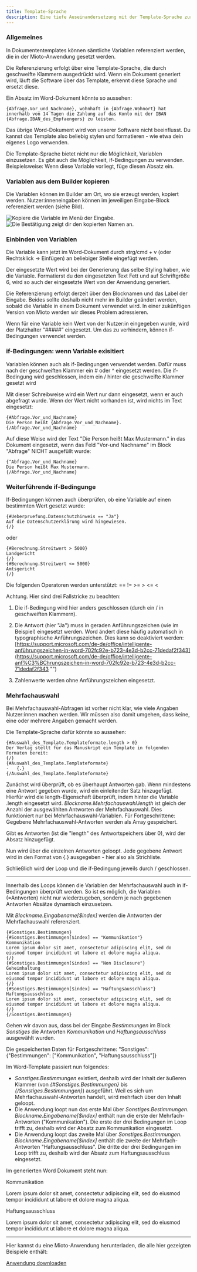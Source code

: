 ```yaml
---
title: Template-Sprache
description: Eine tiefe Auseinandersetzung mit der Template-Sprache zur Dokumentenautomatisierung.
---
```



### Allgemeines

In Dokumententemplates können sämtliche Variablen referenziert werden, die in der Mioto-Anwendung gesetzt werden.

Die Referenzierung erfolgt über eine Template-Sprache, die durch geschweifte Klammern ausgedrückt wird. Wenn ein Dokument generiert wird, läuft die Software über das Template, erkennt diese Sprache und ersetzt diese.

Ein Absatz im Word-Dokument könnte so aussehen:

```
{Abfrage.Vor_und_Nachname}, wohnhaft in {Abfrage.Wohnort} hat innerhalb von 14 Tagen die Zahlung auf das Konto mit der IBAN {Abfrage.IBAN_des_Empfaengers} zu leisten. 
```

Das übrige Word-Dokument wird von unserer Software nicht beeinflusst. Du kannst das Template also beliebig stylen und formatieren - wie etwa dein eigenes Logo verwenden. 

Die Template-Sprache bietet nicht nur die Möglichkeit, Variablen einzusetzen. Es gibt auch die Möglichkeit, if-Bedingungen zu verwenden. Beispielsweise: Wenn diese Variable vorliegt, füge diesen Absatz ein.

### Variablen aus dem Builder kopieren

Die Variablen können im Builder am Ort, wo sie erzeugt werden, kopiert werden. Nutzer:inneneingaben können im jeweiligen Eingabe-Block referenziert werden (siehe Bild).

![Kopiere die Variable im Menü der Eingabe.](/img/var_kopieren.png "Kopiere die Variable im Menü der Eingabe.")
![Die Bestätigung zeigt dir den kopierten Namen an.](/img/var_kopiert.png "Die Bestätigung zeigt dir den kopierten Namen an.")


### Einbinden von Variablen

Die Variable kann jetzt im Word-Dokument durch strg/cmd + v (oder Rechtsklick -> Einfügen) an beliebiger Stelle eingefügt werden.

Der eingesetzte Wert wird bei der Generierung das selbe Styling haben, wie die Variable. Formatierst du den eingesetzten Text Fett und auf Schriftgröße 6, wird so auch der eingesetzte Wert von der Anwendung generiert.

Die Referenzierung erfolgt derzeit über den Blocknamen und das Label der Eingabe. Beides sollte deshalb nicht mehr im Builder geändert werden, sobald die Variable in einem Dokument verwendet wird. In einer zukünftigen Version von Mioto werden wir dieses Problem adressieren.

Wenn für eine Variable kein Wert von der Nutzer:in eingegeben wurde, wird der Platzhalter “#####” eingesetzt. Um das zu verhindern, können if-Bedingungen verwendet werden.

### if-Bedingungen: wenn Variable exisitiert

Variablen können auch als if-Bedingungen verwendet werden. Dafür muss nach der geschweiften Klammer ein # oder ^ eingesetzt werden. Die if-Bedingung wird geschlossen, indem ein / hinter die geschweifte Klammer gesetzt wird

Mit dieser Schreibweise wird ein Wert nur dann eingesetzt, wenn er auch abgefragt wurde. Wenn der Wert nicht vorhanden ist, wird nichts im Text eingesetzt:

```
{#Abfrage.Vor_und_Nachname}
Die Person heißt {Abfrage.Vor_und_Nachname}.
{/Abfrage.Vor_und_Nachname}
```

Auf diese Weise wird der Text "Die Person heißt Max Mustermann." in das Dokument eingesetzt, wenn das Feld "Vor-und Nachname" im Block "Abfrage" NICHT ausgefüllt wurde:

```
{^Abfrage.Vor_und_Nachname}
Die Person heißt Max Mustermann.
{/Abfrage.Vor_und_Nachname}
```

### Weiterführende if-Bedingunge

If-Bedingungen können auch überprüfen, ob eine Variable auf einen bestimmten Wert gesetzt wurde:

```
{#Ueberpruefung.Datenschutzhinweis == "Ja"}
Auf die Datenschutzerklärung wird hingewiesen.
{/}
```

oder

```
{#Berechnung.Streitwert > 5000}
Landgericht
{/}
{#Berechnung.Streitwert <= 5000}
Amtsgericht
{/}
```



Die folgenden Operatoren werden unterstützt: == != >= > <= <

Achtung. Hier sind drei Fallstricke zu beachten:

1. Die if-Bedingung wird hier anders geschlossen (durch ein / in geschweiften Klammern).

2. Die Antwort (hier "Ja") muss in geraden Anführungszeichen (wie im Beispiel) eingesetzt werden. Word ändert diese häufig automatisch in typographische Anführungszeichen. Dies kann so deaktiviert werden: [https://support.microsoft.com/de-de/office/intelligente-anführungszeichen-in-word-702fc92e-b723-4e3d-b2cc-71dedaf2f343](https://support.microsoft.com/de-de/office/intelligente-anf%C3%BChrungszeichen-in-word-702fc92e-b723-4e3d-b2cc-71dedaf2f343 "")

3. Zahlenwerte werden ohne Anführungszeichen eingesetzt.

### Mehrfachauswahl

Bei Mehrfachauswahl-Abfragen ist vorher nicht klar, wie viele Angaben Nutzer:innen machen werden. Wir müssen also damit umgehen, dass keine, eine oder mehrere Angaben gemacht werden.

Die Template-Sprache dafür könnte so aussehen:

```
{#Auswahl_des_Template.Templateformate.length > 0}
Der Verlag stellt für das Manuskript ein Template in folgenden Formaten bereit:
{/}
{#Auswahl_des_Template.Templateformate}
-	{.}
{/Auswahl_des_Template.Templateformate}
```

Zunächst wird überprüft, ob es überhaupt Antworten gab. Wenn mindestens eine Antwort gegeben wurde, wird ein einleitender Satz hinzugefügt. Hierfür wird die length-Eigenschaft überprüft, indem hinter die Variable .length eingesetzt wird. *Blockname.Mehrfachauswahl.length* ist gleich der Anzahl der ausgewählten Antworten der Mehrfachauswahl. Dies funktioniert nur bei Mehrfachauswahl-Variablen. Für Fortgeschrittene: Gegebene Mehrfachauswahl-Antworten werden als Array gespeichert.

Gibt es Antworten (ist die "length" des Antwortspeichers über 0), wird der Absatz hinzugefügt.

Nun wird über die einzelnen Antworten geloopt. Jede gegebene Antwort wird in den Format von {.} ausgegeben - hier also als Strichliste.

Schließlich wird der Loop und die if-Bedingung jeweils durch / geschlossen.

---

Innerhalb des Loops können die Variablen der Mehrfachauswahl auch in if-Bedingungen überprüft werden. So ist es möglich, die Variablen (=Antworten) nicht nur wiederzugeben, sondern je nach gegebenen Antworten Absätze dynamisch einzusetzen.

Mit *Blockname.Eingabename[$index]* werden die Antworten der Mehrfachauswahl referenziert.

```
{#Sonstiges.Bestimmungen}
{#Sonstiges.Bestimmungen[$index] == "Kommunikation"}
Kommunikation
Lorem ipsum dolor sit amet, consectetur adipiscing elit, sed do eiusmod tempor incididunt ut labore et dolore magna aliqua.
{/}
{#Sonstiges.Bestimmungen[$index] == "Non Disclosure"}
Geheimhaltung
Lorem ipsum dolor sit amet, consectetur adipiscing elit, sed do eiusmod tempor incididunt ut labore et dolore magna aliqua.
{/}
{#Sonstiges.Bestimmungen[$index] == "Haftungsausschluss"}
Haftungsausschluss
Lorem ipsum dolor sit amet, consectetur adipiscing elit, sed do eiusmod tempor incididunt ut labore et dolore magna aliqua.
{/}
{/Sonstiges.Bestimmungen}

```

Gehen wir davon aus, dass bei der Eingabe *Bestimmungen* im Block *Sonstiges* die Antworten *Kommunikation* und *Haftungsausschluss* ausgewählt wurden.

Die gespeicherten Daten für Fortgeschrittene: "Sonstiges": {"Bestimmungen": ["Kommunikation", "Haftungsausschluss"]}

Im Word-Template passiert nun folgendes:
* *Sonstiges.Bestimmungen* existiert, deshalb wird der Inhalt der äußeren Klammer (von *{#Sonstiges.Bestimmungen}* bis *{/Sonstiges.Bestimmungen}*) ausgeführt. Weil es sich um Mehrfachauswahl-Antworten handelt, wird mehrfach über den Inhalt geloopt.
* Die Anwendung loopt nun das erste Mal über *Sonstiges.Bestimmungen*. *Blockname.Eingabename[$index]* enthält nun die erste der Mehrfach-Antworten ("Kommunikation"). Die erste der drei Bedingungen im Loop trifft zu, deshalb wird der Absatz zum Kommunikation eingesetzt.
* Die Anwendung loopt das zweite Mal über *Sonstiges.Bestimmungen*. *Blockname.Eingabename[$index]* enthält die zweite der Mehrfach-Antworten "Haftungsausschluss". Die dritte der drei Bedingungen im Loop trifft zu, deshalb wird der Absatz zum Haftungsausschluss eingesetzt.

Im generierten Word Dokument steht nun:

Kommunikation

Lorem ipsum dolor sit amet, consectetur adipiscing elit, sed do eiusmod tempor incididunt ut labore et dolore magna aliqua.


Haftungsausschluss

Lorem ipsum dolor sit amet, consectetur adipiscing elit, sed do eiusmod tempor incididunt ut labore et dolore magna aliqua.

---

Hier kannst du eine Mioto-Anwendung herunterladen, die alle hier gezeigten Beispiele enthält:

[Anwendung downloaden](../assets/doc-starter.zip)

